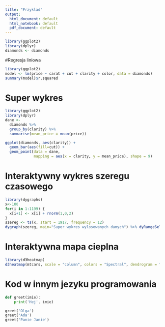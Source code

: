 ---
title: "Przyklad"
output:
  html_document: default
  html_notebook: default
  pdf_document: default
---

```{r echo=FALSE, message=FALSE, warning=FALSE}
library(ggplot2)
library(dplyr)
diamonds <- diamonds
```

#Regresja liniowa

```{r warning=FALSE}
library(ggplot2)
model <- lm(price ~ carat + cut + clarity + color, data = diamonds)
summary(model)$r.squared
```

# Super wykres

```{r warning=FALSE, message=FALSE}
library(ggplot2)
library(dplyr)
dane <- 
  diamonds %>% 
  group_by(clarity) %>% 
  summarise(mean_price = mean(price))

ggplot(diamonds, aes(clarity)) + 
  geom_bar(aes(fill=cut)) +
  geom_point(data = dane, 
             mapping = aes(x = clarity, y = mean_price), shape = 9)
```

# Interaktywny wykres szeregu czasowego

```{r warning=FALSE}
library(dygraphs)
x<-100
for(i in 1:1199) {
  x[i+1] <- x[i] + rnorm(1,0,2)
}
szereg <- ts(x, start = 1917, frequency = 12)
dygraph(szereg, main="Super wykres wylosowanych danych") %>% dyRangeSelector(dateWindow = c("1920-01-01", "1950-01-01"))
```


# Interaktywna mapa cieplna

```{r warning=FALSE}
library(d3heatmap)
d3heatmap(mtcars, scale = "column", colors = "Spectral", dendrogram = "none")
```

# Kod w innym jezyku programowania

```{python}
def greet(imie):
    print('Hej', imie)

greet('Olga')
greet('Ada')
greet('Panie Janie')
    
```

